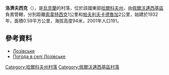 {{coord|49|13|8|N|36|33|45|E|scale:100000_region:UA|display=title}}

'''洛濟夫西克'''（{{lang-uk|Лозівське}}），是[[烏克蘭|烏克蘭]]的村落，位於該國東部[[哈爾科夫州|哈爾科夫州]]，由[[佩爾沃邁西基區|佩爾沃邁西基區]]負責管轄，分別距離[[索韋特西克_(佩爾沃邁西基區)|索韋特西克]]1公里和[[帕夫利夫卡德魯加_(洛佐瓦區)|帕夫利夫卡德魯加]]2公里，始建於1932年，面積0.59平方公里，海拔高度94米，2001年人口191。

==參考資料==
* [http://w1.c1.rada.gov.ua/pls/z7502/A005?rdat1=09.01.2009&rf7571=33849 Лозівське]
* [http://weather.in.ua/ua/har'kovskaja/13742 Погода в селі Лозівське] {{Wayback|url=http://weather.in.ua/ua/har%27kovskaja/13742 |date=20160323021016 }}

{{DEFAULTSORT:Лозівське}}
[[Category:哈爾科夫州村落|Category:哈爾科夫州村落]]
[[Category:佩爾沃邁西基區村落|Category:佩爾沃邁西基區村落]]


{{Kharkiv-geo-stub}}